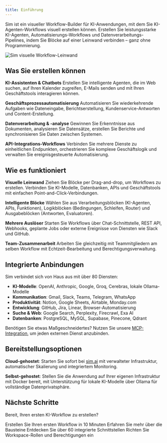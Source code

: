 ```yaml
---
title: Einführung
---
```



Sim ist ein visueller Workflow-Builder für KI-Anwendungen, mit dem Sie KI-Agenten-Workflows visuell erstellen können. Erstellen Sie leistungsstarke KI-Agenten, Automatisierungs-Workflows und Datenverarbeitungs-Pipelines, indem Sie Blöcke auf einer Leinwand verbinden – ganz ohne Programmierung.

<div className="flex justify-center">
  <Image
    src="/static/introduction.png"
    alt="Sim visuelle Workflow-Leinwand"
    width={700}
    height={450}
    className="my-6"
  />
</div>

## Was Sie erstellen können

**KI-Assistenten & Chatbots**
Erstellen Sie intelligente Agenten, die im Web suchen, auf Ihren Kalender zugreifen, E-Mails senden und mit Ihren Geschäftstools interagieren können.

**Geschäftsprozessautomatisierung**
Automatisieren Sie wiederkehrende Aufgaben wie Dateneingabe, Berichtserstellung, Kundenservice-Antworten und Content-Erstellung.

**Datenverarbeitung & -analyse**
Gewinnen Sie Erkenntnisse aus Dokumenten, analysieren Sie Datensätze, erstellen Sie Berichte und synchronisieren Sie Daten zwischen Systemen.

**API-Integrations-Workflows**
Verbinden Sie mehrere Dienste zu einheitlichen Endpunkten, orchestrieren Sie komplexe Geschäftslogik und verwalten Sie ereignisgesteuerte Automatisierung.

## Wie es funktioniert

**Visuelle Leinwand**
Ziehen Sie Blöcke per Drag-and-drop, um Workflows zu erstellen. Verbinden Sie KI-Modelle, Datenbanken, APIs und Geschäftstools mit einfachen Point-and-Click-Verbindungen.

**Intelligente Blöcke**
Wählen Sie aus Verarbeitungsblöcken (KI-Agenten, APIs, Funktionen), Logikblöcken (Bedingungen, Schleifen, Router) und Ausgabeblöcken (Antworten, Evaluatoren).

**Mehrere Auslöser**
Starten Sie Workflows über Chat-Schnittstelle, REST API, Webhooks, geplante Jobs oder externe Ereignisse von Diensten wie Slack und GitHub.

**Team-Zusammenarbeit**
Arbeiten Sie gleichzeitig mit Teammitgliedern am selben Workflow mit Echtzeit-Bearbeitung und Berechtigungsverwaltung.

## Integrierte Anbindungen

Sim verbindet sich von Haus aus mit über 80 Diensten:

- **KI-Modelle**: OpenAI, Anthropic, Google, Groq, Cerebras, lokale Ollama-Modelle
- **Kommunikation**: Gmail, Slack, Teams, Telegram, WhatsApp  
- **Produktivität**: Notion, Google Sheets, Airtable, Monday.com
- **Entwicklung**: GitHub, Jira, Linear, Browser-Automatisierung
- **Suche & Web**: Google Search, Perplexity, Firecrawl, Exa AI
- **Datenbanken**: PostgreSQL, MySQL, Supabase, Pinecone, Qdrant

Benötigen Sie etwas Maßgeschneidertes? Nutzen Sie unsere [MCP-Integration](/mcp), um jeden externen Dienst anzubinden.

## Bereitstellungsoptionen

**Cloud-gehostet**: Starten Sie sofort bei [sim.ai](https://sim.ai) mit verwalteter Infrastruktur, automatischer Skalierung und integriertem Monitoring.

**Selbst-gehostet**: Stellen Sie die Anwendung auf Ihrer eigenen Infrastruktur mit Docker bereit, mit Unterstützung für lokale KI-Modelle über Ollama für vollständige Datenprivatsphäre.

## Nächste Schritte

Bereit, Ihren ersten KI-Workflow zu erstellen?

<Cards>
  <Card title="Erste Schritte" href="/getting-started">
    Erstellen Sie Ihren ersten Workflow in 10 Minuten
  </Card>
  <Card title="Workflow-Bausteine" href="/blocks">
    Erfahren Sie mehr über die Bausteine
  </Card>
  <Card title="Tools & Integrationen" href="/tools">
    Entdecken Sie über 60 integrierte Schnittstellen
  </Card>
  <Card title="Team-Berechtigungen" href="/permissions/roles-and-permissions">
    Richten Sie Workspace-Rollen und Berechtigungen ein
  </Card>
</Cards>

